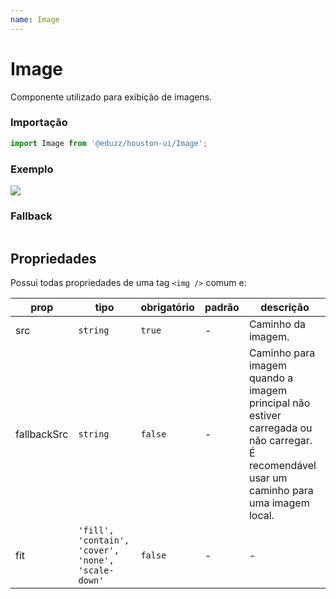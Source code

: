 ```yaml
---
name: Image
---
```




# Image

Componente utilizado para exibição de imagens.

### Importação

```js
import Image from '@eduzz/houston-ui/Image';
```

### Exemplo

<Playground>
  <div style={{ width: 300 }}>
    <Image src='https://picsum.photos/300' />
  </div>
</Playground>

### Fallback

<Playground>
  <div style={{ width: 300 }}>
    <Image src='' fallbackSrc='https://via.placeholder.com/300' />
  </div>
</Playground>

## Propriedades

Possui todas propriedades de uma tag `<img />` comum e:

| prop        | tipo                                               | obrigatório | padrão | descrição                                                                                                                                  |
| ----------- | -------------------------------------------------- | ----------- | ------ | ------------------------------------------------------------------------------------------------------------------------------------------ |
| src         | `string`                                           | `true`      | -      | Caminho da imagem.                                                                                                                         |
| fallbackSrc | `string`                                           | `false`     | -      | Caminho para imagem quando a imagem principal não estiver carregada ou não carregar. É recomendável usar um caminho para uma imagem local. |
| fit         | `'fill', 'contain', 'cover', 'none', 'scale-down'` | `false`     | -      | -                                                                                                                                          |
